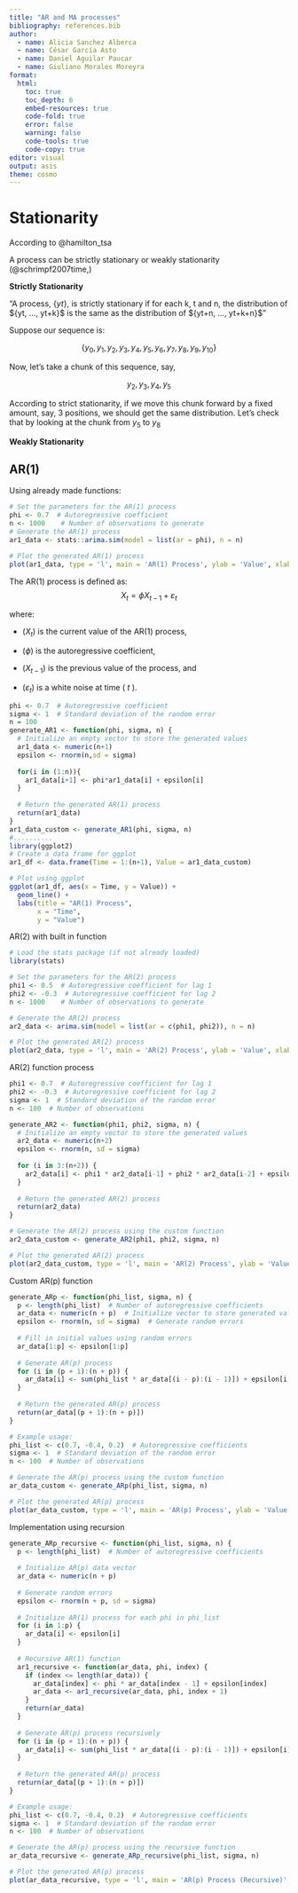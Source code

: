 ```yaml
---
title: "AR and MA processes"
bibliography: references.bib
author: 
  - name: Alicia Sanchez Alberca
  - name: César García Asto
  - name: Daniel Aguilar Paucar
  - name: Giuliano Morales Moreyra
format: 
  html:
    toc: true
    toc_depth: 6
    embed-resources: true
    code-fold: true
    error: false
    warning: false
    code-tools: true
    code-copy: true
editor: visual
output: asis
theme: cosmo 
---
```


# Stationarity

According to @hamilton_tsa

A process can be strictly stationary or weakly stationarity (@schrimpf2007time,)

**Strictly Stationarity**

"A process, $\{yt\}$, is strictly stationary if for each k, t and n, the distribution of \${yt, ..., yt+k}\$ is the same as the distribution of \${yt+n, ..., yt+k+n}\$"

Suppose our sequence is:

$$
\{ y_0, y_1, y_2, y_3, y_4, y_5, y_6, y_7, y_8, y_9, y_{10} \}
$$

Now, let's take a chunk of this sequence, say,

$$
{ y_2, y_3, y_4, y_5 }
$$

According to strict stationarity, if we move this chunk forward by a fixed amount, say, 3 positions, we should get the same distribution. Let's check that by looking at the chunk from $y_5$ to $y_8$

**Weakly Stationarity**

## AR(1)

Using already made functions:

```r
# Set the parameters for the AR(1) process
phi <- 0.7  # Autoregressive coefficient
n <- 1000    # Number of observations to generate
# Generate the AR(1) process
ar1_data <- stats::arima.sim(model = list(ar = phi), n = n)

# Plot the generated AR(1) process
plot(ar1_data, type = 'l', main = 'AR(1) Process', ylab = 'Value', xlab = 'Time')

```

The AR(1) process is defined as: $$
 X_t = \phi X_{t-1} + \varepsilon_t
$$

where:

-    $( X_t )$ is the current value of the AR(1) process,

-    $( \phi )$ is the autoregressive coefficient,

-   $( X_{t-1} )$ is the previous value of the process, and

-   $( \varepsilon_t )$ is a white noise at time ( $t$ ).

```r
phi <- 0.7  # Autoregressive coefficient
sigma <- 1  # Standard deviation of the random error
n = 100
generate_AR1 <- function(phi, sigma, n) {
  # Initialize an empty vector to store the generated values
  ar1_data <- numeric(n+1)
  epsilon <- rnorm(n,sd = sigma)
  
  for(i in (1:n)){
    ar1_data[i+1] <- phi*ar1_data[i] + epsilon[i]
  }
  
  # Return the generated AR(1) process
  return(ar1_data)
}
ar1_data_custom <- generate_AR1(phi, sigma, n)
#..........
library(ggplot2)
# Create a data frame for ggplot
ar1_df <- data.frame(Time = 1:(n+1), Value = ar1_data_custom)

# Plot using ggplot
ggplot(ar1_df, aes(x = Time, y = Value)) +
  geom_line() +
  labs(title = "AR(1) Process",
       x = "Time",
       y = "Value")
```

AR(2) with built in function

```r
# Load the stats package (if not already loaded)
library(stats)

# Set the parameters for the AR(2) process
phi1 <- 0.5  # Autoregressive coefficient for lag 1
phi2 <- -0.3  # Autoregressive coefficient for lag 2
n <- 1000    # Number of observations to generate

# Generate the AR(2) process
ar2_data <- arima.sim(model = list(ar = c(phi1, phi2)), n = n)

# Plot the generated AR(2) process
plot(ar2_data, type = 'l', main = 'AR(2) Process', ylab = 'Value', xlab = 'Time')

```

AR(2) function process\

```r
phi1 <- 0.7  # Autoregressive coefficient for lag 1
phi2 <- -0.3  # Autoregressive coefficient for lag 2
sigma <- 1  # Standard deviation of the random error
n <- 100  # Number of observations

generate_AR2 <- function(phi1, phi2, sigma, n) {
  # Initialize an empty vector to store the generated values
  ar2_data <- numeric(n+2)
  epsilon <- rnorm(n, sd = sigma)
  
  for (i in 3:(n+2)) {
    ar2_data[i] <- phi1 * ar2_data[i-1] + phi2 * ar2_data[i-2] + epsilon[i-2]
  }
  
  # Return the generated AR(2) process
  return(ar2_data)
}

# Generate the AR(2) process using the custom function
ar2_data_custom <- generate_AR2(phi1, phi2, sigma, n)

# Plot the generated AR(2) process
plot(ar2_data_custom, type = 'l', main = 'AR(2) Process', ylab = 'Value', xlab = 'Time')

```

Custom AR(p) function

```r
generate_ARp <- function(phi_list, sigma, n) {
  p <- length(phi_list)  # Number of autoregressive coefficients
  ar_data <- numeric(n + p)  # Initialize vector to store generated values
  epsilon <- rnorm(n, sd = sigma)  # Generate random errors
  
  # Fill in initial values using random errors
  ar_data[1:p] <- epsilon[1:p]
  
  # Generate AR(p) process
  for (i in (p + 1):(n + p)) {
    ar_data[i] <- sum(phi_list * ar_data[(i - p):(i - 1)]) + epsilon[i - p]
  }
  
  # Return the generated AR(p) process
  return(ar_data[(p + 1):(n + p)])
}

# Example usage:
phi_list <- c(0.7, -0.4, 0.2)  # Autoregressive coefficients
sigma <- 1  # Standard deviation of the random error
n <- 100  # Number of observations

# Generate the AR(p) process using the custom function
ar_data_custom <- generate_ARp(phi_list, sigma, n)

# Plot the generated AR(p) process
plot(ar_data_custom, type = 'l', main = 'AR(p) Process', ylab = 'Value', xlab = 'Time')


```

Implementation using recursion\

```r
generate_ARp_recursive <- function(phi_list, sigma, n) {
  p <- length(phi_list)  # Number of autoregressive coefficients
  
  # Initialize AR(p) data vector
  ar_data <- numeric(n + p)
  
  # Generate random errors
  epsilon <- rnorm(n + p, sd = sigma)
  
  # Initialize AR(1) process for each phi in phi_list
  for (i in 1:p) {
    ar_data[i] <- epsilon[i]
  }
  
  # Recursive AR(1) function
  ar1_recursive <- function(ar_data, phi, index) {
    if (index <= length(ar_data)) {
      ar_data[index] <- phi * ar_data[index - 1] + epsilon[index]
      ar_data <- ar1_recursive(ar_data, phi, index + 1)
    }
    return(ar_data)
  }
  
  # Generate AR(p) process recursively
  for (i in (p + 1):(n + p)) {
    ar_data[i] <- sum(phi_list * ar_data[(i - p):(i - 1)]) + epsilon[i]
  }
  
  # Return the generated AR(p) process
  return(ar_data[(p + 1):(n + p)])
}

# Example usage:
phi_list <- c(0.7, -0.4, 0.2)  # Autoregressive coefficients
sigma <- 1  # Standard deviation of the random error
n <- 100  # Number of observations

# Generate the AR(p) process using the recursive function
ar_data_recursive <- generate_ARp_recursive(phi_list, sigma, n)

# Plot the generated AR(p) process
plot(ar_data_recursive, type = 'l', main = 'AR(p) Process (Recursive)', ylab = 'Value', xlab = 'Time')

```
